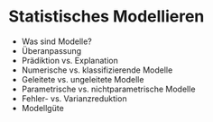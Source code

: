 # Statistisches Modellieren


- Was sind Modelle?
- Überanpassung
- Prädiktion vs. Explanation
- Numerische vs. klassifizierende Modelle
- Geleitete vs. ungeleitete Modelle
- Parametrische vs. nichtparametrische Modelle
- Fehler- vs. Varianzreduktion
- Modellgüte
